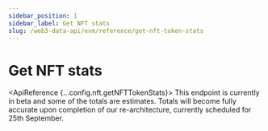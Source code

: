 ```yaml
---
sidebar_position: 1
sidebar_label: Get NFT stats
slug: /web3-data-api/evm/reference/get-nft-token-stats
---
```



# Get NFT stats

<ApiReference {...config.nft.getNFTTokenStats}>
  <Admonition type="info" title="Beta - Early Launch Notice">
    <ReactMarkdown>
      This endpoint is currently in beta and some of the totals are estimates. Totals will become fully accurate upon completion of our re-architecture, currently scheduled for 25th September.
    </ReactMarkdown>
  </Admonition>
</ApiReference>
